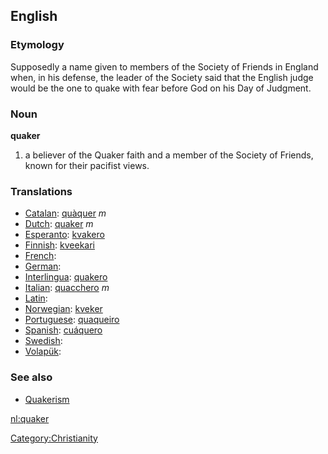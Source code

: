 ==English==
=== Etymology ===
Supposedly a name given to members of the Society of Friends in England when, in his defense, the leader of the Society said that the English judge would be the one to quake with fear before God on his Day of Judgment.

=== Noun ===
'''quaker'''

# a believer of the Quaker faith and a member of the Society of Friends, known for their pacifist views.

=== Translations ===
*[[Catalan]]: [[quàquer]] ''m''
*[[Dutch]]: [[quaker]] ''m''
*[[Esperanto]]: [[kvakero]]
*[[Finnish]]: [[kveekari]]
*[[French]]: [[]]
*[[German]]: [[]]
*[[Interlingua]]: [[quakero]]
*[[Italian]]: [[quacchero]] ''m''
*[[Latin]]: [[]]
*[[Norwegian]]: [[kveker]]
*[[Portuguese]]: [[quaqueiro]]
*[[Spanish]]: [[cuáquero]]
*[[Swedish]]: [[]]
*[[Volapük]]: [[]]

=== See also ===
*[[Quakerism]]

[[Category:Christianity]]
[[nl:quaker]]